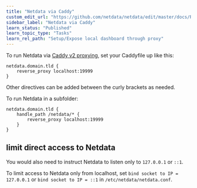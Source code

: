 ```yaml
---
title: "Netdata via Caddy"
custom_edit_url: "https://github.com/netdata/netdata/edit/master/docs/Running-behind-caddy.md"
sidebar_label: "Netdata via Caddy"
learn_status: "Published"
learn_topic_type: "Tasks"
learn_rel_path: "Setup/Expose local dashboard through proxy"
---
```



To run Netdata via [Caddy v2 proxying,](https://caddyserver.com/docs/caddyfile/directives/reverse_proxy) set your Caddyfile up like this:

```caddyfile
netdata.domain.tld {
    reverse_proxy localhost:19999
}
```

Other directives can be added between the curly brackets as needed.

To run Netdata in a subfolder:

```caddyfile
netdata.domain.tld {
    handle_path /netdata/* {
        reverse_proxy localhost:19999
    }
}
```

## limit direct access to Netdata

You would also need to instruct Netdata to listen only to `127.0.0.1` or `::1`.

To limit access to Netdata only from localhost, set `bind socket to IP = 127.0.0.1` or `bind socket to IP = ::1` in `/etc/netdata/netdata.conf`.


